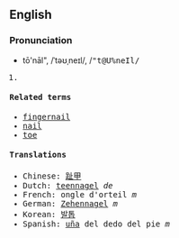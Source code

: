 ==English==
===Pronunciation===
*tō'nāl", /ˈtəʊˌneɪl/, /<tt>"t@U%neIl<tt>/

# {{stub}}

====Related terms====
*[[fingernail]]
*[[nail]]
*[[toe]]

====Translations====
*Chinese: [[趾甲]]
*Dutch: [[teennagel]] ''de''
*French: ongle d'orteil ''m''<!-- wikify as a unit only if idiomatic -->
*German: [[Zehennagel]] ''m''
*Korean: [[발톱]]
*Spanish: [[uña]] del dedo del pie ''m''<!-- not idiomatic hence not wikified whole -->